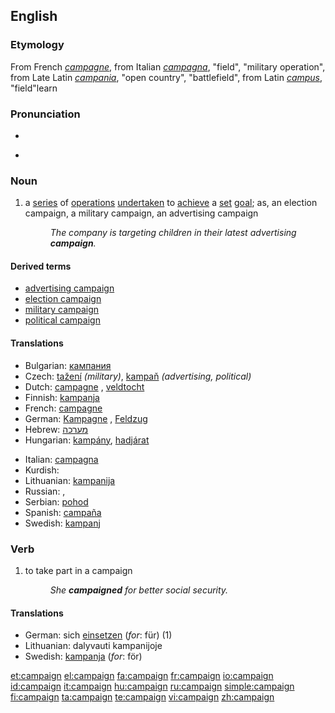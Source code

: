 ==English==
{{wikipedia}}

===Etymology===
From French ''[[campagne]]'', from Italian ''[[campagna]]'', "field", "military operation", from Late Latin ''[[campania]]'', "open country", "battlefield", from Latin ''[[campus]]'', "field"learn

===Pronunciation===
* {{audio|en-us-campaign.ogg|Audio (US)}}

* {{rhymes|eɪn}}

===Noun===
{{en-noun}}

# a [[series]] of [[operation]]s [[undertaken]] to [[achieve]] a [[set]] [[goal]]; as, an election campaign, a military campaign, an advertising campaign
#: ''The company is targeting children in their latest advertising '''campaign'''.''

====Derived terms====
* [[advertising campaign]]
* [[election campaign]]
* [[military campaign]]
* [[political campaign]]

====Translations====
{{top}}
* Bulgarian: [[кампания]] {{f}}
* Czech: [[tažení]] {{n}} ''(military)'', [[kampaň]] {{f}} ''(advertising, political)''
* Dutch: [[campagne]] {{f}}, [[veldtocht]] {{m}}
* Finnish: [[kampanja]]
* French: [[campagne]] {{f}}
* German: [[Kampagne]] {{f}}, [[Feldzug]] {{m}}
* Hebrew: [[מערכה]] {{f}}
* Hungarian: [[kampány]], [[hadjárat]]
{{mid}}
* Italian: [[campagna]] {{f}}
* Kurdish: {{KUchar|[[حه‌مله‌]]}}
* Lithuanian: [[kampanija]]
* Russian: {{t|ru|поход|m|tr=poxód}}, {{t|ru|кампания|f|tr=kampánija}}
* Serbian: [[pohod]] {{m}}
* Spanish: [[campaña]] {{f}}
* Swedish: [[kampanj]]
{{bottom}}

===Verb===
{{en-verb}}

# {{intransitive}} to take part in a campaign
#: ''She '''campaigned''' for better social security.''

====Translations====
* German: sich [[einsetzen]] (''for'': für) (1)
* Lithuanian: dalyvauti kampanijoje
* Swedish: [[kampanja]] (''for'': för)

[[et:campaign]]
[[el:campaign]]
[[fa:campaign]]
[[fr:campaign]]
[[io:campaign]]
[[id:campaign]]
[[it:campaign]]
[[hu:campaign]]
[[ru:campaign]]
[[simple:campaign]]
[[fi:campaign]]
[[ta:campaign]]
[[te:campaign]]
[[vi:campaign]]
[[zh:campaign]]